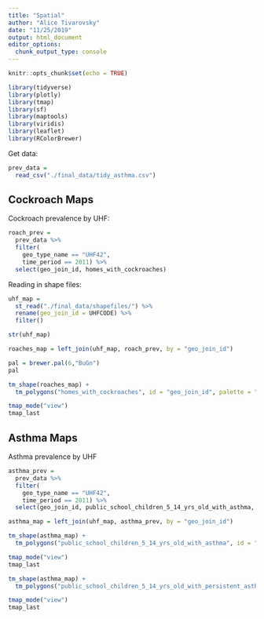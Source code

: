 ```yaml
---
title: "Spatial"
author: "Alice Tivarovsky"
date: "11/25/2019"
output: html_document
editor_options: 
  chunk_output_type: console
---
```


```r
knitr::opts_chunk$set(echo = TRUE)

library(tidyverse)
library(plotly)
library(tmap)
library(sf)
library(maptools)
library(viridis)
library(leaflet)
library(RColorBrewer)

```

Get data: 
```r
prev_data = 
  read_csv("./final_data/tidy_asthma.csv") 
```

## Cockroach Maps

Cockroach prevalence by UHF: 

```r
roach_prev = 
  prev_data %>% 
  filter(
    geo_type_name == "UHF42", 
    time_period == 2011) %>% 
  select(geo_join_id, homes_with_cockroaches)
```

Reading in shape files: 

```r
uhf_map = 
  st_read("./final_data/shapefiles/") %>% 
  rename(geo_join_id = UHFCODE) %>% 
  filter()

str(uhf_map)
```

```r
roaches_map = left_join(uhf_map, roach_prev, by = "geo_join_id")
```

```r
pal = brewer.pal(6,"BuGn")
pal

tm_shape(roaches_map) + 
  tm_polygons("homes_with_cockroaches", id = "geo_join_id", palette = "BuGn")

tmap_mode("view")
tmap_last
```

## Asthma Maps

Asthma prevalence by UHF

```r
asthma_prev = 
  prev_data %>% 
  filter(
    geo_type_name == "UHF42", 
    time_period == 2011) %>% 
  select(geo_join_id, public_school_children_5_14_yrs_old_with_asthma, public_school_children_5_14_yrs_old_with_persistent_asthma)

```


```r
asthma_map = left_join(uhf_map, asthma_prev, by = "geo_join_id")
```

```r
tm_shape(asthma_map) + 
  tm_polygons("public_school_children_5_14_yrs_old_with_asthma", id = "geo_join_id", palette = "BuGn")

tmap_mode("view")
tmap_last
```


```r
tm_shape(asthma_map) + 
  tm_polygons("public_school_children_5_14_yrs_old_with_persistent_asthma", id = c("geo_join_id"), palette = "BuGn")

tmap_mode("view")
tmap_last
```

